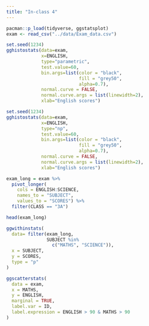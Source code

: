 ```yaml
---
title: "In-class 4"
---
```


```r
pacman::p_load(tidyverse, ggstatsplot)
exam <- read_csv("../data/Exam_data.csv")
```

```r
set.seed(1234)
gghistostats(data=exam, 
             x=ENGLISH, 
             type="parametric", 
             test.value=60, 
             bin.args=list(color = "black", 
                           fill = "grey50", 
                           alpha=0.7), 
             normal.curve = FALSE, 
             normal.curve.args = list(linewidth=2), 
             xlab="English scores")
```

```r

set.seed(1234)
gghistostats(data=exam, 
             x=ENGLISH, 
             type="np", 
             test.value=60, 
             bin.args=list(color = "black", 
                           fill = "grey50", 
                           alpha=0.7), 
             normal.curve = FALSE, 
             normal.curve.args = list(linewidth=2), 
             xlab="English scores")
```

```r

exam_long = exam %>%
  pivot_longer(
    cols = ENGLISH:SCIENCE,
    names_to = "SUBJECT",
    values_to = "SCORES") %>%
  filter(CLASS == "3A")

head(exam_long)
```

```r
ggwithinstats(
  data= filter(exam_long, 
               SUBJECT %in% 
                 c("MATHS", "SCIENCE")),
  x = SUBJECT,
  y = SCORES,
  type = "p"
)
```

```r
ggscatterstats(
  data = exam,
  x = MATHS,
  y = ENGLISH,
  marginal = TRUE,
  label.var = ID,
  label.expression = ENGLISH > 90 & MATHS > 90
)
```
